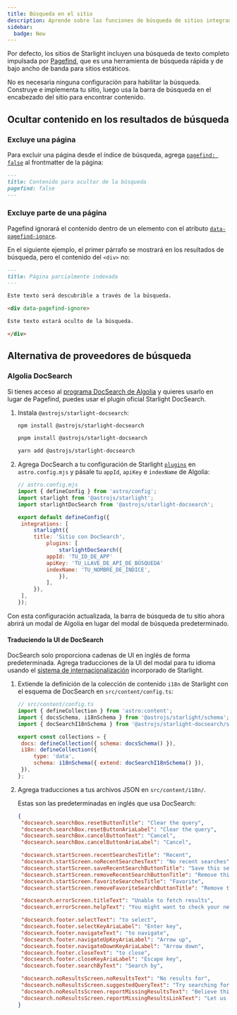 ```yaml
---
title: Búsqueda en el sitio
description: Aprende sobre las funciones de búsqueda de sitios integradas de Starlight y cómo personalizarlas.
sidebar:
  badge: New
---
```



Por defecto, los sitios de Starlight incluyen una búsqueda de texto completo impulsada por [Pagefind](https://pagefind.app/), que es una herramienta de búsqueda rápida y de bajo ancho de banda para sitios estáticos.

No es necesaria ninguna configuración para habilitar la búsqueda. Construye e implementa tu sitio, luego usa la barra de búsqueda en el encabezado del sitio para encontrar contenido.

## Ocultar contenido en los resultados de búsqueda

### Excluye una página

Para excluir una página desde el índice de búsqueda, agrega [`pagefind: false`](/reference/frontmatter/#pagefind) al frontmatter de la página:

```md title="src/content/docs/not-indexed.md" ins={3}
---
title: Contenido para ocultar de la búsqueda
pagefind: false
---
```

### Excluye parte de una página

Pagefind ignorará el contenido dentro de un elemento con el atributo [`data-pagefind-ignore`](https://pagefind.app/docs/indexing/#removing-individual-elements-from-the-index).

En el siguiente ejemplo, el primer párrafo se mostrará en los resultados de búsqueda, pero el contenido del `<div>` no:

```md title="src/content/docs/partially-indexed.md" ins="data-pagefind-ignore"
---
title: Página parcialmente indexada
---

Este texto será descubrible a través de la búsqueda.

<div data-pagefind-ignore>

Este texto estará oculto de la búsqueda.

</div>
```

## Alternativa de proveedores de búsqueda

### Algolia DocSearch

Si tienes acceso al [programa DocSearch de Algolia](https://docsearch.algolia.com/) y quieres usarlo en lugar de Pagefind, puedes usar el plugin oficial Starlight DocSearch.

1. Instala `@astrojs/starlight-docsearch`:

   <Tabs>

   <TabItem label="npm">

   ```sh
   npm install @astrojs/starlight-docsearch
   ```

   </TabItem>

   <TabItem label="pnpm">

   ```sh
   pnpm install @astrojs/starlight-docsearch
   ```

   </TabItem>

   <TabItem label="Yarn">

   ```sh
   yarn add @astrojs/starlight-docsearch
   ```

   </TabItem>

   </Tabs>

2. Agrega DocSearch a tu configuración de Starlight [`plugins`](/es/reference/configuration/#plugins) en `astro.config.mjs` y pásale tu `appId`, `apiKey` e `indexName` de Algolia:

   ```js ins={4,10-16}
   // astro.config.mjs
   import { defineConfig } from 'astro/config';
   import starlight from '@astrojs/starlight';
   import starlightDocSearch from '@astrojs/starlight-docsearch';

   export default defineConfig({
   	integrations: [
   		starlight({
        title: 'Sitio con DocSearch',
   			plugins: [
   				starlightDocSearch({
            appId: 'TU_ID_DE_APP'
            apiKey: 'TU_LLAVE_DE_API_DE_BÚSQUEDA'
            indexName: 'TU_NOMBRE_DE_ÍNDICE',
   				}),
   			],
   		}),
   	],
   });
   ```

Con esta configuración actualizada, la barra de búsqueda de tu sitio ahora abrirá un modal de Algolia en lugar del modal de búsqueda predeterminado.

#### Traduciendo la UI de DocSearch

DocSearch solo proporciona cadenas de UI en inglés de forma predeterminada.
Agrega traducciones de la UI del modal para tu idioma usando el [sistema de internacionalización](/guides/i18n/#traduce-la-ui-de-starlight) incorporado de Starlight.

1. Extiende la definición de la colección de contenido `i18n` de Starlight con el esquema de DocSearch en `src/content/config.ts`:

   ```js ins={4} ins=/{ extend: .+ }/
   // src/content/config.ts
   import { defineCollection } from 'astro:content';
   import { docsSchema, i18nSchema } from '@astrojs/starlight/schema';
   import { docSearchI18nSchema } from '@astrojs/starlight-docsearch/schema';

   export const collections = {
   	docs: defineCollection({ schema: docsSchema() }),
   	i18n: defineCollection({
   		type: 'data',
   		schema: i18nSchema({ extend: docSearchI18nSchema() }),
   	}),
   };
   ```

2. Agrega traducciones a tus archivos JSON en `src/content/i18n/`.

   Estas son las predeterminadas en inglés que usa DocSearch:
   

   ```json title="src/content/i18n/en.json"
   {
   	"docsearch.searchBox.resetButtonTitle": "Clear the query",
   	"docsearch.searchBox.resetButtonAriaLabel": "Clear the query",
   	"docsearch.searchBox.cancelButtonText": "Cancel",
   	"docsearch.searchBox.cancelButtonAriaLabel": "Cancel",

   	"docsearch.startScreen.recentSearchesTitle": "Recent",
   	"docsearch.startScreen.noRecentSearchesText": "No recent searches",
   	"docsearch.startScreen.saveRecentSearchButtonTitle": "Save this search",
   	"docsearch.startScreen.removeRecentSearchButtonTitle": "Remove this search from history",
   	"docsearch.startScreen.favoriteSearchesTitle": "Favorite",
   	"docsearch.startScreen.removeFavoriteSearchButtonTitle": "Remove this search from favorites",

   	"docsearch.errorScreen.titleText": "Unable to fetch results",
   	"docsearch.errorScreen.helpText": "You might want to check your network connection.",

   	"docsearch.footer.selectText": "to select",
   	"docsearch.footer.selectKeyAriaLabel": "Enter key",
   	"docsearch.footer.navigateText": "to navigate",
   	"docsearch.footer.navigateUpKeyAriaLabel": "Arrow up",
   	"docsearch.footer.navigateDownKeyAriaLabel": "Arrow down",
   	"docsearch.footer.closeText": "to close",
   	"docsearch.footer.closeKeyAriaLabel": "Escape key",
   	"docsearch.footer.searchByText": "Search by",

   	"docsearch.noResultsScreen.noResultsText": "No results for",
   	"docsearch.noResultsScreen.suggestedQueryText": "Try searching for",
   	"docsearch.noResultsScreen.reportMissingResultsText": "Believe this query should return results?",
   	"docsearch.noResultsScreen.reportMissingResultsLinkText": "Let us know."
   }
   ```
